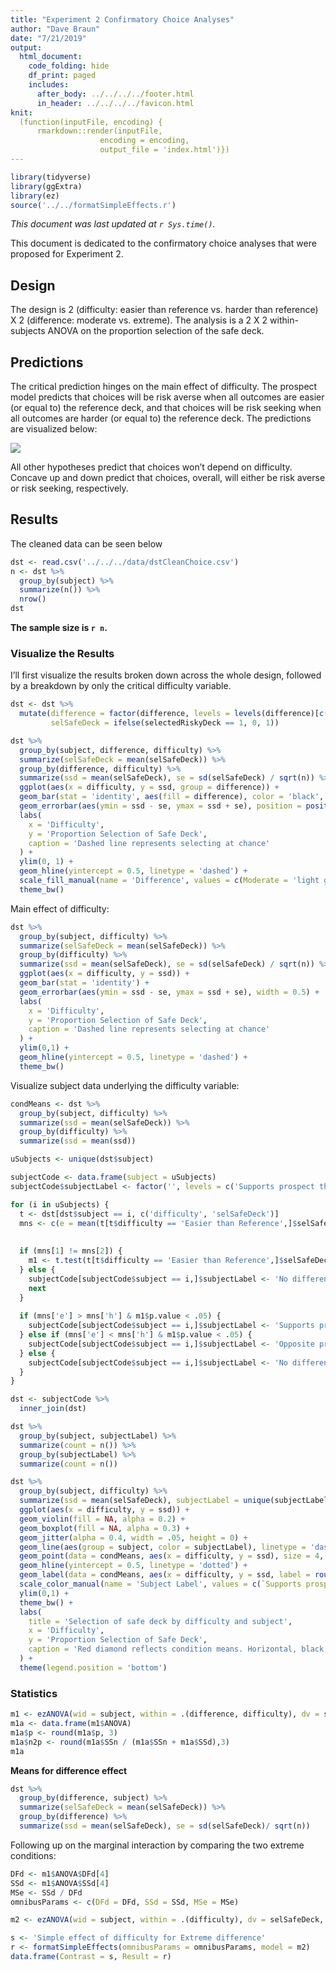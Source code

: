 ```yaml
---
title: "Experiment 2 Confirmatory Choice Analyses"
author: "Dave Braun"
date: "7/21/2019"
output: 
  html_document:
    code_folding: hide
    df_print: paged
    includes:
      after_body: ../../../../footer.html
      in_header: ../../../../favicon.html
knit:
  (function(inputFile, encoding) {
      rmarkdown::render(inputFile,
                    encoding = encoding,
                    output_file = 'index.html')})
---
```

```r
library(tidyverse)
library(ggExtra)
library(ez)
source('../../formatSimpleEffects.r')
```


*This document was last updated at `r Sys.time()`.*

This document is dedicated to the confirmatory choice analyses that were proposed for Experiment 2.

## Design
The design is 2 (difficulty: easier than reference vs. harder than reference) X 2 (difference: moderate vs. extreme). The analysis is a 2 X 2 within-subjects ANOVA on the proportion selection of the safe deck.  

## Predictions
The critical prediction hinges on the main effect of difficulty. The prospect model predicts that choices will be risk averse when all outcomes are easier (or equal to) the reference deck, and that choices will be risk seeking when all outcomes are harder (or equal to) the reference deck. The predictions are visualized below:

<img src='exp2Predictions.png'>

All other hypotheses predict that choices won't depend on difficulty. Concave up and down predict that choices, overall, will either be risk averse or risk seeking, respectively.

## Results

The cleaned data can be seen below
```r
dst <- read.csv('../../../data/dstCleanChoice.csv')
n <- dst %>% 
  group_by(subject) %>% 
  summarize(n()) %>% 
  nrow()
dst
```

**The sample size is `r n`.**

### Visualize the Results

I'll first visualize the results broken down across the whole design, followed by a breakdown by only the critical difficulty variable.

```r
dst <- dst %>% 
  mutate(difference = factor(difference, levels = levels(difference)[c(2,1)]),
         selSafeDeck = ifelse(selectedRiskyDeck == 1, 0, 1))
```


```r
dst %>% 
  group_by(subject, difference, difficulty) %>% 
  summarize(selSafeDeck = mean(selSafeDeck)) %>% 
  group_by(difference, difficulty) %>% 
  summarize(ssd = mean(selSafeDeck), se = sd(selSafeDeck) / sqrt(n)) %>% 
  ggplot(aes(x = difficulty, y = ssd, group = difference)) +
  geom_bar(stat = 'identity', aes(fill = difference), color = 'black', position = position_dodge(width = 0.9)) + 
  geom_errorbar(aes(ymin = ssd - se, ymax = ssd + se), position = position_dodge(width = 0.9), width = 0.5) +
  labs(
    x = 'Difficulty',
    y = 'Proportion Selection of Safe Deck',
    caption = 'Dashed line represents selecting at chance'
  ) +
  ylim(0, 1) +
  geom_hline(yintercept = 0.5, linetype = 'dashed') +
  scale_fill_manual(name = 'Difference', values = c(Moderate = 'light grey', Extreme = 'black')) +
  theme_bw()
```

Main effect of difficulty:

```r
dst %>% 
  group_by(subject, difficulty) %>% 
  summarize(selSafeDeck = mean(selSafeDeck)) %>% 
  group_by(difficulty) %>% 
  summarize(ssd = mean(selSafeDeck), se = sd(selSafeDeck) / sqrt(n)) %>% 
  ggplot(aes(x = difficulty, y = ssd)) + 
  geom_bar(stat = 'identity') +
  geom_errorbar(aes(ymin = ssd - se, ymax = ssd + se), width = 0.5) +
  labs(
    x = 'Difficulty',
    y = 'Proportion Selection of Safe Deck',
    caption = 'Dashed line represents selecting at chance'
  ) + 
  ylim(0,1) +
  geom_hline(yintercept = 0.5, linetype = 'dashed') +
  theme_bw()
```

Visualize subject data underlying the difficulty variable:

```r
condMeans <- dst %>% 
  group_by(subject, difficulty) %>% 
  summarize(ssd = mean(selSafeDeck)) %>% 
  group_by(difficulty) %>% 
  summarize(ssd = mean(ssd))

uSubjects <- unique(dst$subject)

subjectCode <- data.frame(subject = uSubjects)
subjectCode$subjectLabel <- factor('', levels = c('Supports prospect theory', 'Opposite prospect theory', 'No difference'))

for (i in uSubjects) {
  t <- dst[dst$subject == i, c('difficulty', 'selSafeDeck')]
  mns <- c(e = mean(t[t$difficulty == 'Easier than Reference',]$selSafeDeck), h = mean(t[t$difficulty == 'Harder than Reference',]$selSafeDeck))
  
  
  if (mns[1] != mns[2]) {
    m1 <- t.test(t[t$difficulty == 'Easier than Reference',]$selSafeDeck, t[t$difficulty == 'Harder than Reference',]$selSafeDeck, within = TRUE)
  } else {
    subjectCode[subjectCode$subject == i,]$subjectLabel <- 'No difference'
    next
  }
  
  if (mns['e'] > mns['h'] & m1$p.value < .05) {
    subjectCode[subjectCode$subject == i,]$subjectLabel <- 'Supports prospect theory'
  } else if (mns['e'] < mns['h'] & m1$p.value < .05) {
    subjectCode[subjectCode$subject == i,]$subjectLabel <- 'Opposite prospect theory'
  } else {
    subjectCode[subjectCode$subject == i,]$subjectLabel <- 'No difference'
  }
} 

dst <- subjectCode %>% 
  inner_join(dst)


```

```r

dst %>% 
  group_by(subject, subjectLabel) %>% 
  summarize(count = n()) %>% 
  group_by(subjectLabel) %>% 
  summarize(count = n())

dst %>% 
  group_by(subject, difficulty) %>% 
  summarize(ssd = mean(selSafeDeck), subjectLabel = unique(subjectLabel)) %>% 
  ggplot(aes(x = difficulty, y = ssd)) +
  geom_violin(fill = NA, alpha = 0.2) + 
  geom_boxplot(fill = NA, alpha = 0.3) +
  geom_jitter(alpha = 0.4, width = .05, height = 0) +
  geom_line(aes(group = subject, color = subjectLabel), linetype = 'dashed', alpha = .3) +
  geom_point(data = condMeans, aes(x = difficulty, y = ssd), size = 4, shape = 23, color = 'black', fill = 'red') +
  geom_hline(yintercept = 0.5, linetype = 'dotted') +
  geom_label(data = condMeans, aes(x = difficulty, y = ssd, label = round(ssd, 2)), hjust = 1.5, vjust = 1.5) +
  scale_color_manual(name = 'Subject Label', values = c(`Supports prospect theory` = 'dark green', `Opposite prospect theory` = 'red', `No difference` = 'black')) +
  ylim(0,1) + 
  theme_bw() +
  labs(
    title = 'Selection of safe deck by difficulty and subject',
    x = 'Difficulty',
    y = 'Proportion Selection of Safe Deck',
    caption = 'Red diamond reflects condition means. Horizontal, black, solid lines reflect medians.'
  ) +
  theme(legend.position = 'bottom')
```


### Statistics

```r
m1 <- ezANOVA(wid = subject, within = .(difference, difficulty), dv = selSafeDeck, data = dst, detailed = TRUE)
m1a <- data.frame(m1$ANOVA)
m1a$p <- round(m1a$p, 3)
m1a$n2p <- round(m1a$SSn / (m1a$SSn + m1a$SSd),3)
m1a
```

**Means for difference effect**
```r
dst %>% 
  group_by(difference, subject) %>% 
  summarize(selSafeDeck = mean(selSafeDeck)) %>% 
  group_by(difference) %>% 
  summarize(ssd = mean(selSafeDeck), se = sd(selSafeDeck)/ sqrt(n))
```


Following up on the marginal interaction by comparing the two extreme conditions:

```r
DFd <- m1$ANOVA$DFd[4]
SSd <- m1$ANOVA$SSd[4]
MSe <- SSd / DFd
omnibusParams <- c(DFd = DFd, SSd = SSd, MSe = MSe)

m2 <- ezANOVA(wid = subject, within = .(difficulty), dv = selSafeDeck, data = dst[dst$difference == 'Extreme',], detailed = TRUE)

s <- 'Simple effect of difficulty for Extreme difference'
r <- formatSimpleEffects(omnibusParams = omnibusParams, model = m2)
data.frame(Contrast = s, Result = r)
```











